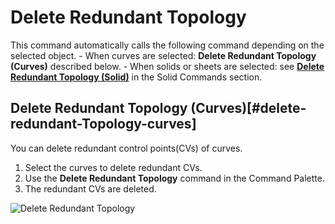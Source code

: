 
<Reference shortcut="" command="Delete Redundant Topology" button="" />

# Delete Redundant Topology

This command automatically calls the following command depending on the selected object.
    - When curves are selected: **Delete Redundant Topology (Curves)** described below.
    - When solids or sheets are selected: see [**Delete Redundant Topology (Solid)**](../solid/delete-redundant-topology#delete-redundant-topology-solid)  in the Solid Commands section.

## Delete Redundant Topology (Curves)[#delete-redundant-Topology-curves]

You can delete redundant control points(CVs) of curves.

1. Select the curves to delete redundant CVs.
2. Use the **Delete Redundant Topology** command in the Command Palette.
3. The redundant CVs are deleted.

![Delete Redundant Topology](/img/delete-redundant-topology.gif)